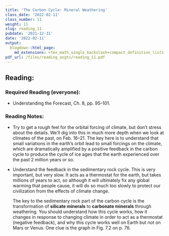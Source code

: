 ```yaml
---
title: 'The Carbon Cycle: Mineral Weathering'
class_date: '2022-02-11'
class_number: 11
weight: 11
slug: reading_11
pubdate: '2021-12-31'
date: '2022-02-11'
output:
  blogdown::html_page:
    md_extensions: +tex_math_single_backslash+compact_definition_lists
pdf_url: /files/reading_asgts/reading_11.pdf
---
```

## Reading:

### Required Reading (everyone):

* Understanding the Forecast, Ch. 8, pp. 95--101.

### Reading Notes:

* Try to get a rough feel for the orbital forcing of climate, but don't stress about the details. We'll dig into this in much more depth when we look at climates of the past, on Feb. 16--21. The key here is to understand that small variations in the earth's orbit lead to small forcings on the climate, which are dramatically amplified by a positive feedback in the carbon cycle to produce the cycle of ice ages that the earth experienced over the past 2 million years or so.
* Understand the feedback in the sedimentary rock cycle. This is very important, but very slow. It acts as a thermostat for the earth, but takes millions of years to act, so although it will ultimately fix any global warming that people cause, it will do so much too slowly to protect our civilization from the effects of climate change.

  The key to the sedimentary rock part of the carbon cycle is the transformation of **silicate minerals** to **carbonate minerals** through weathering. You should understand how this cycle works, how it changes in response to changing climate in order to act as a thermostat (negative feedback), and why this cycle works well on Earth but not on Mars or Venus. One clue is the graph in Fig. 7.2 on p. 76.
